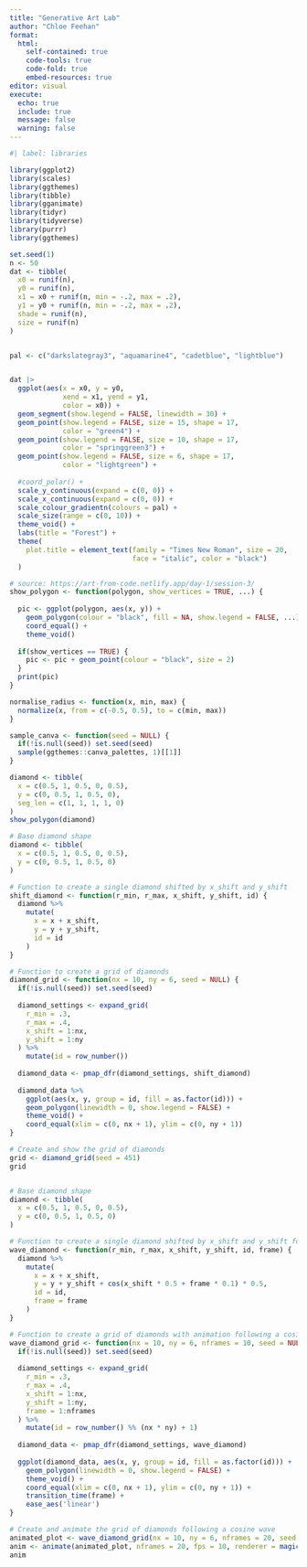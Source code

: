 ```yaml
---
title: "Generative Art Lab"
author: "Chloe Feehan"
format: 
  html: 
    self-contained: true
    code-tools: true
    code-fold: true
    embed-resources: true
editor: visual
execute: 
  echo: true
  include: true
  message: false
  warning: false
---
```


```r
#| label: libraries

library(ggplot2)
library(scales)
library(ggthemes)
library(tibble)
library(gganimate)
library(tidyr)
library(tidyverse)
library(purrr)
library(ggthemes)
```

```r
set.seed(1)
n <- 50
dat <- tibble(
  x0 = runif(n),
  y0 = runif(n),
  x1 = x0 + runif(n, min = -.2, max = .2),
  y1 = y0 + runif(n, min = -.2, max = .2),
  shade = runif(n), 
  size = runif(n)
)


pal <- c("darkslategray3", "aquamarine4", "cadetblue", "lightblue")


dat |>
  ggplot(aes(x = x0, y = y0,
             xend = x1, yend = y1,
             color = x0)) +
  geom_segment(show.legend = FALSE, linewidth = 30) +
  geom_point(show.legend = FALSE, size = 15, shape = 17, 
             color = "green4") +
  geom_point(show.legend = FALSE, size = 10, shape = 17, 
             color = "springgreen3") +
  geom_point(show.legend = FALSE, size = 6, shape = 17, 
             color = "lightgreen") +
  
  #coord_polar() +
  scale_y_continuous(expand = c(0, 0)) +
  scale_x_continuous(expand = c(0, 0)) + 
  scale_colour_gradientn(colours = pal) +
  scale_size(range = c(0, 10)) +
  theme_void() +
  labs(title = "Forest") +
  theme(
    plot.title = element_text(family = "Times New Roman", size = 20, 
                              face = "italic", color = "black")
  )
```

```r
# source: https://art-from-code.netlify.app/day-1/session-3/
show_polygon <- function(polygon, show_vertices = TRUE, ...) {
  
  pic <- ggplot(polygon, aes(x, y)) +
    geom_polygon(colour = "black", fill = NA, show.legend = FALSE, ...) + 
    coord_equal() + 
    theme_void()
  
  if(show_vertices == TRUE) {
    pic <- pic + geom_point(colour = "black", size = 2)
  }
  print(pic)
}

normalise_radius <- function(x, min, max) {
  normalize(x, from = c(-0.5, 0.5), to = c(min, max))
}

sample_canva <- function(seed = NULL) {
  if(!is.null(seed)) set.seed(seed)
  sample(ggthemes::canva_palettes, 1)[[1]]
}
```

```r
diamond <- tibble(
  x = c(0.5, 1, 0.5, 0, 0.5),
  y = c(0, 0.5, 1, 0.5, 0),
  seg_len = c(1, 1, 1, 1, 0)
)
show_polygon(diamond)


```

```r
# Base diamond shape
diamond <- tibble(
  x = c(0.5, 1, 0.5, 0, 0.5),
  y = c(0, 0.5, 1, 0.5, 0)
)

# Function to create a single diamond shifted by x_shift and y_shift
shift_diamond <- function(r_min, r_max, x_shift, y_shift, id) {
  diamond %>%
    mutate(
      x = x + x_shift,
      y = y + y_shift,
      id = id
    )
}

# Function to create a grid of diamonds
diamond_grid <- function(nx = 10, ny = 6, seed = NULL) {
  if(!is.null(seed)) set.seed(seed)
  
  diamond_settings <- expand_grid(
    r_min = .3, 
    r_max = .4, 
    x_shift = 1:nx, 
    y_shift = 1:ny
  ) %>%
    mutate(id = row_number())
  
  diamond_data <- pmap_dfr(diamond_settings, shift_diamond)
  
  diamond_data %>%
    ggplot(aes(x, y, group = id, fill = as.factor(id))) +
    geom_polygon(linewidth = 0, show.legend = FALSE) +
    theme_void() +
    coord_equal(xlim = c(0, nx + 1), ylim = c(0, ny + 1))
}

# Create and show the grid of diamonds
grid <- diamond_grid(seed = 451)
grid

```

```r


```

```r

# Base diamond shape
diamond <- tibble(
  x = c(0.5, 1, 0.5, 0, 0.5),
  y = c(0, 0.5, 1, 0.5, 0)
)

# Function to create a single diamond shifted by x_shift and y_shift following a cosine wave
wave_diamond <- function(r_min, r_max, x_shift, y_shift, id, frame) {
  diamond %>%
    mutate(
      x = x + x_shift,
      y = y + y_shift + cos(x_shift * 0.5 + frame * 0.1) * 0.5,
      id = id,
      frame = frame
    )
}

# Function to create a grid of diamonds with animation following a cosine wave
wave_diamond_grid <- function(nx = 10, ny = 6, nframes = 10, seed = NULL) {
  if(!is.null(seed)) set.seed(seed)
  
  diamond_settings <- expand_grid(
    r_min = .3, 
    r_max = .4, 
    x_shift = 1:nx, 
    y_shift = 1:ny,
    frame = 1:nframes
  ) %>%
    mutate(id = row_number() %% (nx * ny) + 1)
  
  diamond_data <- pmap_dfr(diamond_settings, wave_diamond)
  
  ggplot(diamond_data, aes(x, y, group = id, fill = as.factor(id))) +
    geom_polygon(linewidth = 0, show.legend = FALSE) +
    theme_void() +
    coord_equal(xlim = c(0, nx + 1), ylim = c(0, ny + 1)) + 
    transition_time(frame) +
    ease_aes('linear')
}

# Create and animate the grid of diamonds following a cosine wave
animated_plot <- wave_diamond_grid(nx = 10, ny = 6, nframes = 20, seed = 451)
anim <- animate(animated_plot, nframes = 20, fps = 10, renderer = magick_renderer())
anim

```

